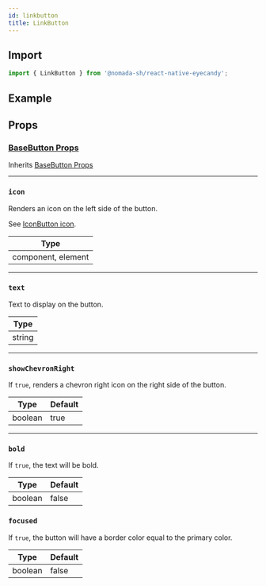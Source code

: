 ```yaml
---
id: linkbutton
title: LinkButton
---
```


## Import

```jsx
import { LinkButton } from '@nomada-sh/react-native-eyecandy';
```

## Example

## Props

### [BaseButton Props](buttonbase#props)

Inherits [BaseButton Props](buttonbase#props)

---

### `icon`

Renders an icon on the left side of the button.

See [IconButton icon](iconbutton#icon).

| Type               |
| ------------------ |
| component, element |

---

### `text`

Text to display on the button.

| Type   |
| ------ |
| string |

---

### `showChevronRight`

If `true`, renders a chevron right icon on the right side of the button.

| Type    | Default |
| ------- | ------- |
| boolean | true    |

---

### `bold`

If `true`, the text will be bold.

| Type    | Default |
| ------- | ------- |
| boolean | false   |

### `focused`

If `true`, the button will have a border color equal to the primary color.

| Type    | Default |
| ------- | ------- |
| boolean | false   |
